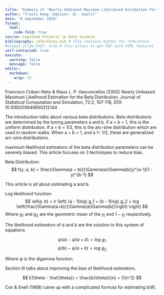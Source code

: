 ```yaml
---
title: "Summary of 'Nearly Unbiased Maximum Likelihood Estimation for the Beta Distribution'"
author: "Travis Keep (Advisor: Dr. Seals)"
date: "8 September 2024"
format:
  html:
    code-fold: true
course: Capstone Projects in Data Science
bibliography: references.bib # file contains bibtex for references
#always_allow_html: true # this allows to get PDF with HTML features
self-contained: true
execute: 
  warning: false
  message: false
editor: 
  markdown: 
    wrap: 72
---
```


Francisco Cribari-Neto & Klaus L. P. Vasconcellos (2002) Nearly Unbiased Maximum Likelihood Estimation for the Beta Distribution, Journal of Statistical Computation and Simulation, 72:2, 107-118, DOI: 10.1080/00949650212144


The introduction talks about various beta distributions. Beta distributions are determined by the tuning parameters a and b. if a = b = 1, this is the uniform distribution. If a = b = 1/2, this is the arc-sine distribution which are used in random walks. When a + b = 1, and a != 1/2, these are generalized arc-sine distributions.

maximum likelihood estimators of the beta distribution parameters can be severely biased. This article focuses on 3 techniques to reduce bias.

Beta Distribution:
$$
f(y; a, b) = \frac{\Gamma(a + b)}{\Gamma(a)\Gamma(b)}y^{a-1}(1 - y)^{b-1}
$$

This article is all about estimating a and b.

Log likelihood function:
$$
\ell(a, b) = n \left(  (a - 1)log\ g_1 + (b - 1)log\ g_2 + log \left(\frac{\Gamma(a+b)}{\Gamma(a)\Gamma(b)}\right) \right)
$$
Where $g_1$ and $g_2$ are the geometric mean of the $y_i$ and $1 - y_i$ respectively.

The likelihood estimators of a and b are the solution to this system of equations

$$
\psi(a) - \psi(a + b) = log\ g_1
$$
$$
\psi(b) - \psi(a + b) = log\ g_2
$$

Where $\psi$ is the digamma function.

Section III talks about improving the bias of likelihood estimators. 

$$
E(\theta - \hat{\theta}) = \frac{b(\theta)}{n} + O(n^2)
$$

Cox & Snell (1968) came up with a complicated formula for estimating $b(\theta)$.
